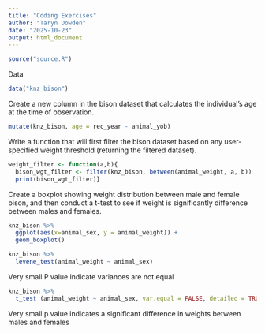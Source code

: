 ```yaml
---
title: "Coding Exercises"
author: "Taryn Dowden"
date: "2025-10-23"
output: html_document
---
```

```r
source("source.R")
```
Data
```r
data("knz_bison")
```

Create a new column in the bison dataset that calculates the individual’s age at the time of observation.
```r
mutate(knz_bison, age = rec_year - animal_yob)
```

Write a function that will first filter the bison dataset based on any user-specified weight threshold (returning the filtered dataset).
```r
weight_filter <- function(a,b){
  bison_wgt_filter <- filter(knz_bison, between(animal_weight, a, b))
  print(bison_wgt_filter)}

```

Create a boxplot showing weight distribution between male and female bison, and then conduct a t-test to see if weight is significantly difference between males and females.
```r
knz_bison %>%
  ggplot(aes(x=animal_sex, y = animal_weight)) +
  geom_boxplot()
```
```r
knz_bison %>%
  levene_test(animal_weight ~ animal_sex)
```
Very small P value indicate variances are not equal
```r
knz_bison %>%
  t_test (animal_weight ~ animal_sex, var.equal = FALSE, detailed = TRUE)
```
Very small p value indicates a significant difference in weights between males and females
